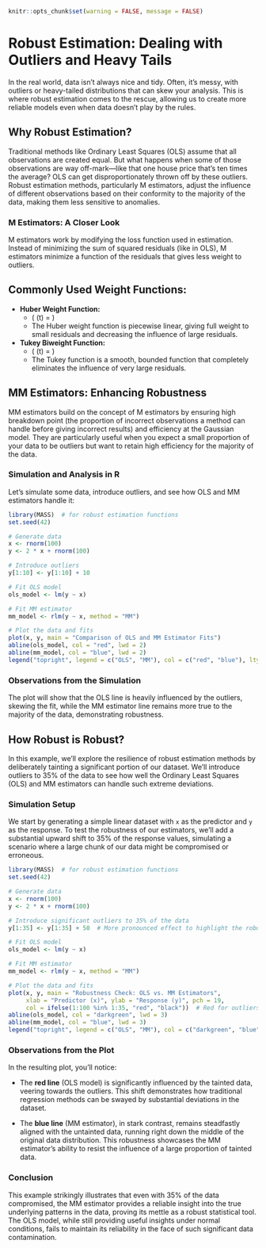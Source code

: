 ```r
knitr::opts_chunk$set(warning = FALSE, message = FALSE) 
```


# Robust Estimation: Dealing with Outliers and Heavy Tails

In the real world, data isn't always nice and tidy. Often, it's messy, with outliers or heavy-tailed distributions that can skew your analysis. This is where robust estimation comes to the rescue, allowing us to create more reliable models even when data doesn't play by the rules.

## Why Robust Estimation?

Traditional methods like Ordinary Least Squares (OLS) assume that all observations are created equal. But what happens when some of those observations are way off-mark—like that one house price that's ten times the average? OLS can get disproportionately thrown off by these outliers. Robust estimation methods, particularly M estimators, adjust the influence of different observations based on their conformity to the majority of the data, making them less sensitive to anomalies.

### M Estimators: A Closer Look

M estimators work by modifying the loss function used in estimation. Instead of minimizing the sum of squared residuals (like in OLS), M estimators minimize a function of the residuals that gives less weight to outliers.

## Commonly Used Weight Functions:

- **Huber Weight Function:**
  - \( \psi(t) = 
    \begin{cases} 
    t & \text{if } |t| \leq k \\
    k \cdot \text{sign}(t) & \text{otherwise}
    \end{cases} \)
  - The Huber weight function is piecewise linear, giving full weight to small residuals and decreasing the influence of large residuals.

- **Tukey Biweight Function:**
  - \( \psi(t) = 
    \begin{cases} 
    t \cdot (1 - \left(\frac{t}{k}\right)^2)^2 & \text{if } |t| \leq k \\
    0 & \text{otherwise}
    \end{cases} \)
  - The Tukey function is a smooth, bounded function that completely eliminates the influence of very large residuals.

## MM Estimators: Enhancing Robustness

MM estimators build on the concept of M estimators by ensuring high breakdown point (the proportion of incorrect observations a method can handle before giving incorrect results) and efficiency at the Gaussian model. They are particularly useful when you expect a small proportion of your data to be outliers but want to retain high efficiency for the majority of the data.

### Simulation and Analysis in R

Let's simulate some data, introduce outliers, and see how OLS and MM estimators handle it:

```r
library(MASS)  # for robust estimation functions
set.seed(42)

# Generate data
x <- rnorm(100)
y <- 2 * x + rnorm(100)

# Introduce outliers
y[1:10] <- y[1:10] + 10

# Fit OLS model
ols_model <- lm(y ~ x)

# Fit MM estimator
mm_model <- rlm(y ~ x, method = "MM")

# Plot the data and fits
plot(x, y, main = "Comparison of OLS and MM Estimator Fits")
abline(ols_model, col = "red", lwd = 2)
abline(mm_model, col = "blue", lwd = 2)
legend("topright", legend = c("OLS", "MM"), col = c("red", "blue"), lty = 1, lwd = 2)
```

### Observations from the Simulation

The plot will show that the OLS line is heavily influenced by the outliers, skewing the fit, while the MM estimator line remains more true to the majority of the data, demonstrating robustness.


## How Robust is Robust?

In this example, we'll explore the resilience of robust estimation methods by deliberately tainting a significant portion of our dataset. We'll introduce outliers to 35% of the data to see how well the Ordinary Least Squares (OLS) and MM estimators can handle such extreme deviations.

### Simulation Setup

We start by generating a simple linear dataset with `x` as the predictor and `y` as the response. To test the robustness of our estimators, we'll add a substantial upward shift to 35% of the response values, simulating a scenario where a large chunk of our data might be compromised or erroneous.

```r
library(MASS)  # for robust estimation functions
set.seed(42)

# Generate data
x <- rnorm(100)
y <- 2 * x + rnorm(100)

# Introduce significant outliers to 35% of the data
y[1:35] <- y[1:35] + 50  # More pronounced effect to highlight the robustness

# Fit OLS model
ols_model <- lm(y ~ x)

# Fit MM estimator
mm_model <- rlm(y ~ x, method = "MM")

# Plot the data and fits
plot(x, y, main = "Robustness Check: OLS vs. MM Estimators",
     xlab = "Predictor (x)", ylab = "Response (y)", pch = 19,
     col = ifelse(1:100 %in% 1:35, "red", "black"))  # Red for outliers, black for untainted data
abline(ols_model, col = "darkgreen", lwd = 3)
abline(mm_model, col = "blue", lwd = 3)
legend("topright", legend = c("OLS", "MM"), col = c("darkgreen", "blue"), lty = 1, lwd = 3)
```

### Observations from the Plot

In the resulting plot, you'll notice:

- The **red line** (OLS model) is significantly influenced by the tainted data, veering towards the outliers. This shift demonstrates how traditional regression methods can be swayed by substantial deviations in the dataset.

- The **blue line** (MM estimator), in stark contrast, remains steadfastly aligned with the untainted data, running right down the middle of the original data distribution. This robustness showcases the MM estimator's ability to resist the influence of a large proportion of tainted data.

### Conclusion

This example strikingly illustrates that even with 35% of the data compromised, the MM estimator provides a reliable insight into the true underlying patterns in the data, proving its mettle as a robust statistical tool. The OLS model, while still providing useful insights under normal conditions, fails to maintain its reliability in the face of such significant data contamination.